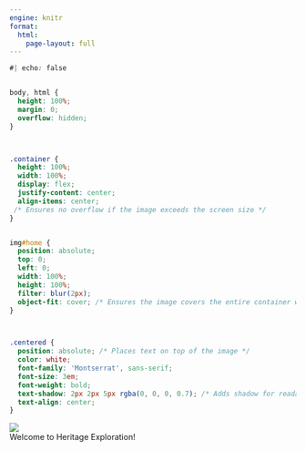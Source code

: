 ```yaml
---
engine: knitr
format: 
  html:
    page-layout: full
---
```


```css
#| echo: false


body, html {
  height: 100%;
  margin: 0;
  overflow: hidden;
}



.container {
  height: 100%;
  width: 100%;
  display: flex;
  justify-content: center;
  align-items: center;
 /* Ensures no overflow if the image exceeds the screen size */
}


img#home {
  position: absolute;
  top: 0;
  left: 0;
  width: 100%;
  height: 100%;
  filter: blur(2px);
  object-fit: cover; /* Ensures the image covers the entire container while maintaining aspect ratio */
}



.centered {
  position: absolute; /* Places text on top of the image */
  color: white;
  font-family: 'Montserrat', sans-serif;
  font-size: 3em;
  font-weight: bold;
  text-shadow: 2px 2px 5px rgba(0, 0, 0, 0.7); /* Adds shadow for readability */
  text-align: center;
}
```



<div class="container">
  <img id="home" src="home_image/world_map.jpg">
  <div class="centered">Welcome to Heritage Exploration!</div>
</div>
